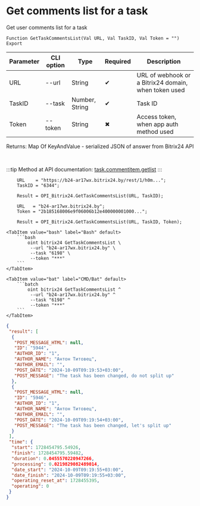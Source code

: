 ﻿---
sidebar_position: 1
description: Get comments list for a task and other functions to work with Bitrix24 in the Open Integration Package, a free open-source integration library for 1C:Enterprise 8, OneScript and CLI
keywords: [1C, 1С, 1С:Enterprise, 1С:Enterprise 8.3, API, Integration, Services, Exchange, OneScript, CLI, Bitrix24]
---


# Get comments list for a task
 Get user comments list for a task



`Function GetTaskCommentsList(Val URL, Val TaskID, Val Token = "") Export`

  | Parameter | CLI option | Type | Required | Description |
  |-|-|-|-|-|
  | URL | --url | String | &#x2714; | URL of webhook or a Bitrix24 domain, when token used |
  | TaskID | --task | Number, String | &#x2714; | Task ID |
  | Token | --token | String | &#x2716; | Access token, when app auth method used |

  
  Returns:  Map Of KeyAndValue - serialized JSON of answer from Bitrix24 API

<br/>

:::tip
Method at API documentation: [task.commentitem.getlist](https://dev.1c-bitrix.ru/rest_help/tasks/task/commentitem/getlist.php)
:::
<br/>



```bsl title="1C:Enterprise/OneScript code example"
    URL    = "https://b24-ar17wx.bitrix24.by/rest/1/h0m...";
    TaskID = "6344";

    Result = OPI_Bitrix24.GetTaskCommentsList(URL, TaskID);

    URL   = "b24-ar17wx.bitrix24.by";
    Token = "2b185168006e9f06006b12e400000001000...";

    Result = OPI_Bitrix24.GetTaskCommentsList(URL, TaskID, Token);
```
 

 <Tabs>
  
    <TabItem value="bash" label="Bash" default>
        ```bash
            oint bitrix24 GetTaskCommentsList \
             --url "b24-ar17wx.bitrix24.by" \
             --task "6198" \
             --token "***"
        ```
    </TabItem>
  
    <TabItem value="bat" label="CMD/Bat" default>
        ```batch
            oint bitrix24 GetTaskCommentsList ^
             --url "b24-ar17wx.bitrix24.by" ^
             --task "6198" ^
             --token "***"
        ```
    </TabItem>
</Tabs>


```json title="Result"
{
 "result": [
  {
   "POST_MESSAGE_HTML": null,
   "ID": "5944",
   "AUTHOR_ID": "1",
   "AUTHOR_NAME": "Антон Титовец",
   "AUTHOR_EMAIL": "",
   "POST_DATE": "2024-10-09T09:19:53+03:00",
   "POST_MESSAGE": "The task has been changed, do not split up"
  },
  {
   "POST_MESSAGE_HTML": null,
   "ID": "5946",
   "AUTHOR_ID": "1",
   "AUTHOR_NAME": "Антон Титовец",
   "AUTHOR_EMAIL": "",
   "POST_DATE": "2024-10-09T09:19:54+03:00",
   "POST_MESSAGE": "The task has been changed, let's split up"
  }
 ],
 "time": {
  "start": 1728454795.54926,
  "finish": 1728454795.59482,
  "duration": 0.0455570220947266,
  "processing": 0.0219829082489014,
  "date_start": "2024-10-09T09:19:55+03:00",
  "date_finish": "2024-10-09T09:19:55+03:00",
  "operating_reset_at": 1728455395,
  "operating": 0
 }
}
```
